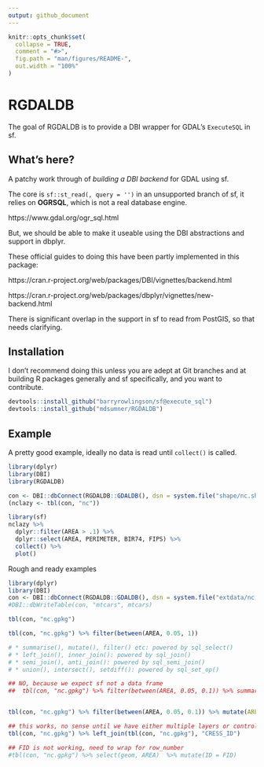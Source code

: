 ```yaml
---
output: github_document
---
```


<!-- README.md is generated from README.Rmd. Please edit that file -->

```r
knitr::opts_chunk$set(
  collapse = TRUE,
  comment = "#>",
  fig.path = "man/figures/README-",
  out.width = "100%"
)
```
# RGDALDB

The goal of RGDALDB is to provide a DBI wrapper for GDAL's `ExecuteSQL` in sf. 

## What's here?

A patchy work through of *building a DBI backend* for GDAL using sf. 

The core is `sf::st_read(, query = '')` in an unsupported branch of sf, it relies on **OGRSQL**, which is not a real database engine. 

https://www.gdal.org/ogr_sql.html

But, we should be able to make it useable using the DBI abstractions and support in dbplyr. 

These official guides to doing this have been partly implemented in this package: 

https://cran.r-project.org/web/packages/DBI/vignettes/backend.html

https://cran.r-project.org/web/packages/dbplyr/vignettes/new-backend.html


There is significant overlap in the support in sf to read from PostGIS, so that needs clarifying. 

## Installation

I don't recommend doing this unless you are adept at Git branches and at building R packages generally and sf specifically, and you want to contribute. 


```R
devtools::install_github("barryrowlingson/sf@execute_sql")
devtools::install_github("mdsumner/RGDALDB")
```



## Example

A pretty good example, ideally no data is read until `collect()` is called.

```r
library(dplyr)
library(DBI)
library(RGDALDB)

con <- DBI::dbConnect(RGDALDB::GDALDB(), dsn = system.file("shape/nc.shp", package="sf"))
(nclazy <- tbl(con, "nc"))

library(sf)
nclazy %>% 
  dplyr::filter(AREA > .1) %>% 
  dplyr::select(AREA, PERIMETER, BIR74, FIPS) %>% 
  collect() %>%  
  plot()

```



Rough and ready examples

```r
library(dplyr)
library(DBI)
con <- DBI::dbConnect(RGDALDB::GDALDB(), dsn = system.file("extdata/nc.gpkg", package= "RGDALDB"))
#DBI::dbWriteTable(con, "mtcars", mtcars)

tbl(con, "nc.gpkg")

tbl(con, "nc.gpkg") %>% filter(between(AREA, 0.05, 1))

# * summarise(), mutate(), filter() etc: powered by sql_select()
# * left_join(), inner_join(): powered by sql_join()
# * semi_join(), anti_join(): powered by sql_semi_join()
# * union(), intersect(), setdiff(): powered by sql_set_op()

## NO, because we expect sf not a data frame
##  tbl(con, "nc.gpkg") %>% filter(between(AREA, 0.05, 0.1)) %>% summarize(min(AREA)) 


tbl(con, "nc.gpkg") %>% filter(between(AREA, 0.05, 0.1)) %>% mutate(AREA = AREA * 2)

## this works, no sense until we have either multiple layers or control over the row_number
tbl(con, "nc.gpkg") %>% left_join(tbl(con, "nc.gpkg"), "CRESS_ID")

## FID is not working, need to wrap for row_number
#tbl(con, "nc.gpkg") %>% select(geom, AREA)  %>% mutate(ID = FID)

```
